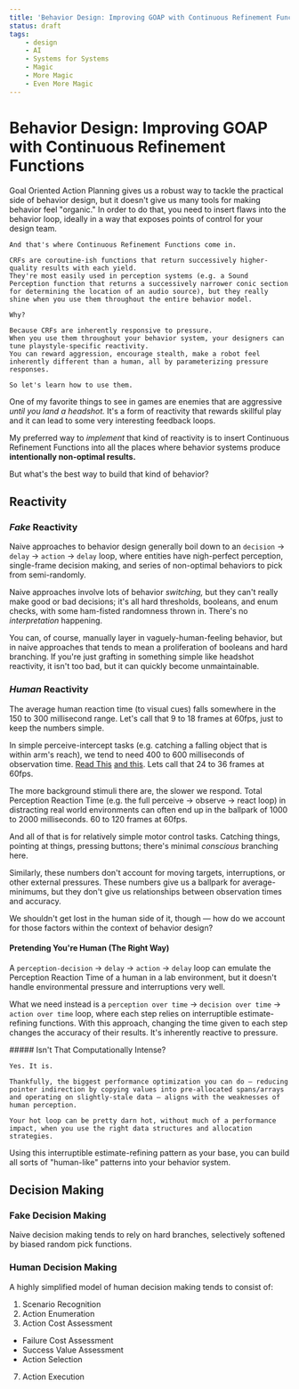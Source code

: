 ```yaml
---
title: 'Behavior Design: Improving GOAP with Continuous Refinement Functions'
status: draft
tags:
    - design
    - AI
    - Systems for Systems
    - Magic
    - More Magic
    - Even More Magic
---
```



# Behavior Design: Improving GOAP with Continuous Refinement Functions

<Callout kind="summary">
    Goal Oriented Action Planning gives us a robust way to tackle the practical side of behavior design, but it doesn't give us many tools for making behavior feel "organic."
    In order to do that, you need to insert flaws into the behavior loop, ideally in a way that exposes points of control for your design team.
    
    And that's where Continuous Refinement Functions come in.

    CRFs are coroutine-ish functions that return successively higher-quality results with each yield.
    They're most easily used in perception systems (e.g. a Sound Perception function that returns a successively narrower conic section for determining the location of an audio source), but they really shine when you use them throughout the entire behavior model.
    
    Why?

    Because CRFs are inherently responsive to pressure.
    When you use them throughout your behavior system, your designers can tune playstyle-specific reactivity.
    You can reward aggression, encourage stealth, make a robot feel inherently different than a human, all by parameterizing pressure responses.

    So let's learn how to use them.
</Callout>

One of my favorite things to see in games are enemies that are aggressive _until you land a headshot._
It's a form of reactivity that rewards skillful play and it can lead to some very interesting feedback loops.

My preferred way to _implement_ that kind of reactivity is to insert Continuous Refinement Functions into all the places where behavior systems produce **intentionally non-optimal results.**

But what's the best way to build that kind of behavior?

## Reactivity

### _Fake_ Reactivity

Naive approaches to behavior design generally boil down to an `decision` → `delay` → `action` → `delay` loop,
where entities have nigh-perfect perception, single-frame decision making, and series of non-optimal behaviors to pick from semi-randomly.

Naive approaches involve lots of behavior _switching,_ but they can't really make good or bad decisions; it's all hard thresholds, booleans, and enum checks, with some ham-fisted randomness thrown in.
There's no _interpretation_ happening.

You can, of course, manually layer in vaguely-human-feeling behavior, but in naive approaches that tends to mean a proliferation of booleans and hard branching.
If you're just grafting in something simple like headshot reactivity, it isn't too bad, but it can quickly become unmaintainable.

### _Human_ Reactivity

The average human reaction time (to visual cues) falls somewhere in the 150 to 300 millisecond range.
Let's call that 9 to 18 frames at 60fps, just to keep the numbers simple.

In simple perceive-intercept tasks (e.g. catching a falling object that is within arm's reach), we tend to need 400 to 600 milliseconds of observation time.
[Read This](https://www.ncbi.nlm.nih.gov/pmc/articles/PMC5501917/) [and this](https://www.frontiersin.org/articles/10.3389/fphys.2023.1266332/full).
Lets call that 24 to 36 frames at 60fps.

The more background stimuli there are, the slower we respond.
Total Perception Reaction Time (e.g. the full perceive → observe → react loop) in distracting real world environments can often end up in the ballpark of 1000 to 2000 milliseconds.
60 to 120 frames at 60fps.

And all of that is for relatively simple motor control tasks.
Catching things, pointing at things, pressing buttons; there's minimal _conscious_ branching here.

Similarly, these numbers don't account for moving targets, interruptions, or other external pressures.
These numbers give us a ballpark for average-minimums, but they don't give us relationships between observation times and accuracy.

We shouldn't get lost in the human side of it, though — how do we account for those factors within the context of behavior design?

#### Pretending You're Human (The Right Way)

A `perception-decision` → `delay` → `action` → `delay` loop can emulate the Perception Reaction Time of a human in a lab environment, but it doesn't handle environmental pressure and interruptions very well.

What we need instead is a `perception over time` → `decision over time` → `action over time` loop, where each step relies on interruptible estimate-refining functions.
With this approach, changing the time given to each step changes the accuracy of their results.
It's inherently reactive to pressure.

<Callout kind="aside">
    ##### Isn't That Computationally Intense?

    Yes. It is.

    Thankfully, the biggest performance optimization you can do — reducing pointer indirection by copying values into pre-allocated spans/arrays and operating on slightly-stale data — aligns with the weaknesses of human perception.

    Your hot loop can be pretty darn hot, without much of a performance impact, when you use the right data structures and allocation strategies.

</Callout>

Using this interruptible estimate-refining pattern as your base, you can build all sorts of "human-like" patterns into your behavior system.

## Decision Making

### Fake Decision Making

Naive decision making tends to rely on hard branches, selectively softened by biased random pick functions.

### Human Decision Making

A highly simplified model of human decision making tends to consist of:

1. Scenario Recognition
2. Action Enumeration
3. Action Cost Assessment

-   Failure Cost Assessment
-   Success Value Assessment
-   Action Selection

7. Action Execution
